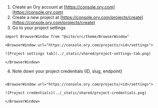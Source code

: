 1. Create an Ory account at [https://console.ory.com](https://console.ory.com)
2. Create a new project at [https://console.ory.com/projects/create](https://console.ory.com/projects/create)
3. Go to your project settings

```mdx-code-block
import BrowserWindow from "@site/src/theme/BrowserWindow"

<BrowserWindow url="https://console.ory.com/projects/<id>/settings">

![Project settings tab](../_static/shared/project-settings-tab.png)

</BrowserWindow>
```

4. Note down your project credentials (ID, slug, endpoint)

```mdx-code-block

<BrowserWindow url="https://console.ory.com/projects/<id>/settings">

![Project credentials](../_static/shared/project-credentials.png)

</BrowserWindow>
```
